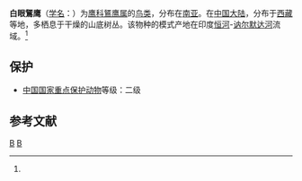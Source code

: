 {{Speciesbox
| taxon = Butastur teesa
| image = White-eyed_Buzzard_(Butastur_teesa)_in_Kawal_WS,_AP_W_IMG_2038.jpg
| image_caption = 白眼鵟鹰，摄于[[印度|印度]][[北方邦|北方邦]]
| status = LC 
| status_system = iucn3.1
| status_ref = <ref>{{IUCN2006|assessors=BirdLife International|year=2004|id=49409|title=Butastur teesa|downloaded=11 May 2006}}</ref>
| binomial_authority = (Franklin)<ref name='id1511'>{{cite web| url =http://www.bioinfo.cn/db05/BjdwSpecies.php?action=view&id=1511| title =白眼鵟鹰| work =《中国动物物种编目数据库》| publisher =中国科学院微生物研究所| author =中国科学院动物研究所| accessdate =2009-04-04| deadurl =yes| archiveurl =https://web.archive.org/web/20160305005037/http://www.bioinfo.cn/db05/BjdwSpecies.php?action=view&id=1511| archivedate =2016-03-05}}</ref>
}}

'''白眼鵟鹰'''（[[学名|学名]]：{{lang|la|''Butastur teesa''}}）为[[鹰科|鹰科]][[鵟鹰属|鵟鹰属]]的[[鸟类|鸟类]]，分布在[[南亚|南亚]]。在[[中国大陆|中国大陆]]，分布于[[西藏|西藏]]等地，多栖息于干燥的山底树丛。该物种的模式产地在印度[[恒河|恒河]]-[[讷尔默达河|讷尔默达河]]流域。<ref name='id1511'/>

==保护==
*[[中國國家重點保護野生動物名錄|中国国家重点保护动物]]等级：二级

== 参考文献 ==
{{reflist}}
{{Taxonbar|from=Q1268375}}

[[Category:鵟鹰属|B]]
[[Category:中国国家二级保护动物|B]]



{{Falconiformes-stub}}